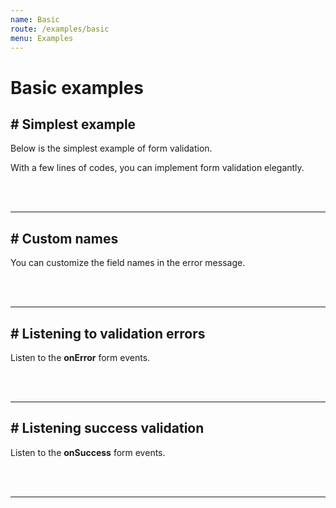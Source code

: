 ```yaml
---
name: Basic
route: /examples/basic
menu: Examples
---
```



# Basic examples


## # Simplest example
Below is the simplest example of form validation. 

With a few lines of codes, you can implement form validation elegantly.

<PenCode 
    penID="gOrrYmX"
    height="620"
/>

<br/>
<br/>

___

## # Custom names
You can customize the field names in the error message.

<PenCode 
    penID="xxVVKpV"
    height="800"
/>

<br/>
<br/>

___


## # Listening to validation errors
Listen to the __onError__ form events.

<PenCode 
    penID="PoNNYQR"
    height="800"
/>

<br/>
<br/>

___

## # Listening success validation
Listen to the __onSuccess__ form events.

<PenCode 
    penID="QWNNLmz"
    height="800"
/>

<br/>
<br/>

___
